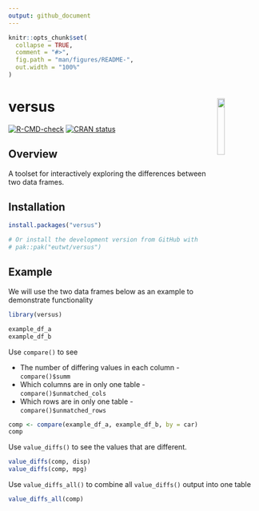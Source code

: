 ```yaml
---
output: github_document
---
```


<!-- README.md is generated from README.Rmd. Please edit that file -->

```r
knitr::opts_chunk$set(
  collapse = TRUE,
  comment = "#>",
  fig.path = "man/figures/README-",
  out.width = "100%"
)
```

# versus <img id="logo" src="man/figures/logo.png" align="right" width="17%" height="17%" />

<!-- badges: start -->
[![R-CMD-check](https://github.com/eutwt/versus/actions/workflows/R-CMD-check.yaml/badge.svg)](https://github.com/eutwt/versus/actions/workflows/R-CMD-check.yaml)
[![CRAN status](https://www.r-pkg.org/badges/version/versus)](https://CRAN.R-project.org/package=versus)
<!-- badges: end -->

## Overview

A toolset for interactively exploring the differences between two data frames.

## Installation

```r
install.packages("versus")

# Or install the development version from GitHub with
# pak::pak("eutwt/versus")
```

## Example

We will use the two data frames below as an example to demonstrate functionality

```r
library(versus)

example_df_a
example_df_b
```

Use `compare()` to see 

* The number of differing values in each column - `compare()$summ`
* Which columns are in only one table - `compare()$unmatched_cols`
* Which rows are in only one table - `compare()$unmatched_rows`
```r
comp <- compare(example_df_a, example_df_b, by = car)
comp
```

Use `value_diffs()` to see the values that are different.

```r
value_diffs(comp, disp)
value_diffs(comp, mpg)
```

Use `value_diffs_all()` to combine all `value_diffs()` output into one table 

```r
value_diffs_all(comp)
```
